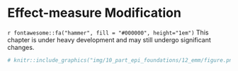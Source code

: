 # Effect-measure Modification

```{=html}
<!-- 
Hidden comments placeholder
---------------------------

To preview:
bookdown::preview_chapter("chapters/10_part_epi_foundations/12_emm.Rmd")

Copy and paste:
👆**Here's what we did above:**
-->
```

::: under-construction
`r fontawesome::fa("hammer", fill = "#000000", height="1em")` This chapter is under heavy development and may still undergo significant changes.
:::

```r
# knitr::include_graphics("img/10_part_epi_foundations/12_emm/figure.png")
```